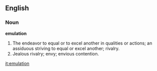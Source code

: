 ==English==

===Noun===

'''emulation'''

#The endeavor to equal or to excel another in qualities or actions; an assiduous striving to equal or excel another; rivalry.
#Jealous rivalry; envy; envious contention.

[[it:emulation]]